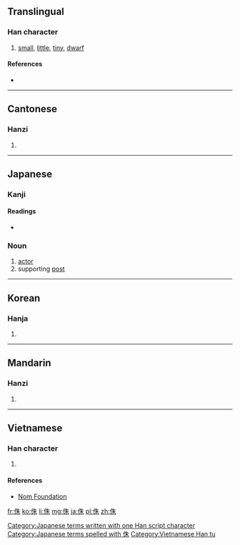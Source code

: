 ==Translingual==

===Han character===
{{Han char|rn=9|rad=人|as=06|sn=8|four=2529<sub>0</sub>|canj=人竹十木 (OHJD)|ids=⿰[[亻]][[朱]]}}

# [[small]], [[little]], [[tiny]], [[dwarf]]

====References====
* {{Han ref|kx=0102.030|dkj=00592|dj=0216.030|hdz=10148.090|uh=4F8F|ud=20367|bh=A8DC|bd=43228}}

----

==Cantonese==

===Hanzi===
{{yue-hanzi|jyut=zyu1|y=jyu1}}

# {{defn|lang=yue|sort=人06}}

----

==Japanese==

===Kanji===
{{ja-kanji|grade=|rs=人06}}

====Readings====
* {{ja-readings|on=[[しゅ]] (shu), [[ちゅ]] (chu)|kun=[[みじかい]] (mijikai), [[あざむく]] (azamuku)}}

===Noun===
{{ja-noun|k|hira=しゅ|rom=shu}}

# [[actor]]
# supporting [[post]]

[[Category:Japanese terms written with one Han script character]]
[[Category:Japanese terms spelled with 侏]]
----

==Korean==

===Hanja===
{{ko-hanja|hangeul=주|rv=ju|mr=chu}}

# {{defn|lang=ko|sort=人06}}

----

==Mandarin==

===Hanzi===
{{cmn-hanzi|pin=[[dòng]] ([[dong4]]), [[tǒng]] ([[tong3]]), [[zhū]] ([[zhu1]])|wg=tung<sup>4</sup>, t'ung<sup>3</sup>, chu<sup>1</sup>}}

# {{defn|lang=cmn|sort=人06}}

----

==Vietnamese==

===Han character===
{{vi-hantu|[[thù]]|rs=人06}}

# {{defn|lang=vi|sort=人06}}

====References====
*[http://nomfoundation.org/common/nom_details.php?codepoint=4f8f Nom Foundation]

[[Category:Vietnamese Han tu]]

[[fr:侏]]
[[ko:侏]]
[[li:侏]]
[[mg:侏]]
[[ja:侏]]
[[pl:侏]]
[[zh:侏]]